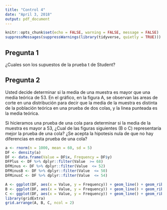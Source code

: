 ```yaml
---
title: "Control 4"
date: "April 3, 2018"
output: pdf_document
---
```


```r
knitr::opts_chunk$set(echo = FALSE, warning = FALSE, message = FALSE)
suppressMessages(suppressWarnings(library(tidyverse, quietly = TRUE)))
```

## Pregunta 1

¿Cuales son los supuestos de la prueba t de Student?

## Pregunta 2

Usted decide determinar si la media de una muestra es mayor que una media teórica de 53. En el gráfico, en la figura A, se observan las areas de corte en una distribución para decir que la media de la muestra es distinta de la población teórica en una prueba de dos colas, y la linea punteada es la media teórica. 

Si hicieramos una prueba de una cola para determinar si la media de la muestra es mayor a 53, ¿Cual de las figuras siguientes (B o C) representaría mejor la prueba de una cola? ¿Se acepta la hipotesis nula de que no hay diferencias en esta prueba de una cola?

```r
a <- rnorm(n = 1000, mean = 60, sd = 5)
DF <- density(a)
DF <- data.frame(Value = DF$x, Frequency = DF$y)
DFPlus <- DF %>% dplyr::filter(Value  >= 68)
DFMinus <- DF %>% dplyr::filter(Value  <= 52)
DFMinusB <- DF %>% dplyr::filter(Value  <= 50)
DFMinusC <- DF %>% dplyr::filter(Value  <= 54)

A <- ggplot(DF, aes(x = Value, y = Frequency)) + geom_line() + geom_ribbon(data = DFPlus, aes(ymax = Frequency, ymin = 0), fill = "red") + geom_ribbon(data = DFMinus, aes(ymax = Frequency, ymin = 0), fill = "red") + theme_bw() + ggtitle("A") + geom_vline(xintercept = 53, lty =2)
B <- ggplot(DF, aes(x = Value, y = Frequency)) + geom_line() + geom_ribbon(data = DFMinusB, aes(ymax = Frequency, ymin = 0), fill = "red") + theme_bw() + ggtitle("B") + geom_vline(xintercept = 53, lty =2)
C <- ggplot(DF, aes(x = Value, y = Frequency)) + geom_line() + geom_ribbon(data = DFMinusC, aes(ymax = Frequency, ymin = 0), fill = "red") + theme_bw() + ggtitle("C") + geom_vline(xintercept = 53, lty =2)
library(gridExtra)
grid.arrange(A, B, C, ncol = 2)
```


